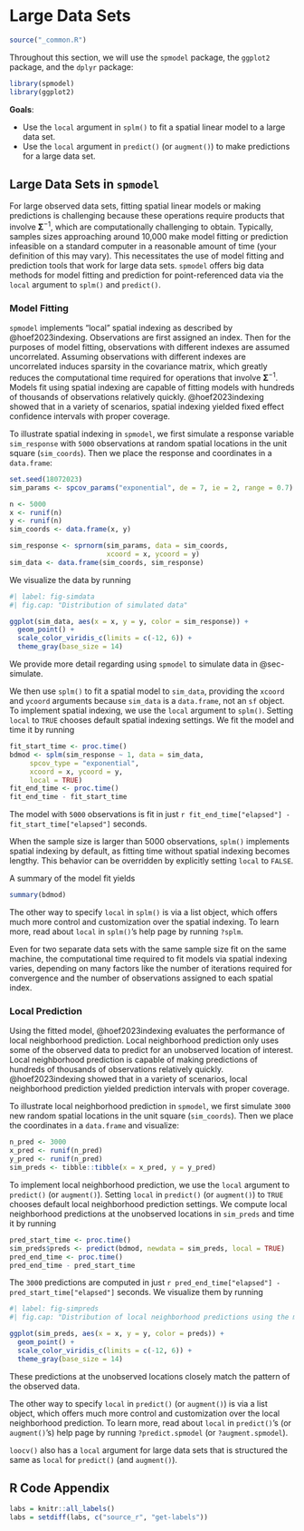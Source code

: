 # Large Data Sets {#sec-big-data}

```r
source("_common.R")
```

Throughout this section, we will use the `spmodel` package, the `ggplot2` package, and the `dplyr` package:

```r
library(spmodel)
library(ggplot2)
```

__Goals__: 

* Use the `local` argument in `splm()` to fit a spatial linear model to a large data set.
* Use the `local` argument in `predict()` (or `augment()`) to make predictions for a large data set.

## Large Data Sets in `spmodel`

For large observed data sets, fitting spatial linear models or making predictions is challenging because these operations require products that involve $\boldsymbol{\Sigma}^{-1}$, which are computationally challenging to obtain. Typically, samples sizes approaching around 10,000 make model fitting or prediction infeasible on a standard computer in a reasonable amount of time (your definition of this may vary). This necessitates the use of model fitting and prediction tools that work for large data sets. `spmodel` offers big data methods for model fitting and prediction for point-referenced data via the `local` argument to `splm()` and `predict()`.

### Model Fitting

`spmodel` implements "local" spatial indexing as described by @hoef2023indexing. Observations are first assigned an index. Then for the purposes of model fitting, observations with different indexes are assumed uncorrelated. Assuming observations with different indexes are uncorrelated induces sparsity in the covariance matrix, which greatly reduces the computational time required for operations that involve $\mathbf{\Sigma}^{-1}$. Models fit using spatial indexing are capable of fitting models with hundreds of thousands of observations relatively quickly. @hoef2023indexing showed that in a variety of scenarios, spatial indexing yielded fixed effect confidence intervals with proper coverage.

To illustrate spatial indexing in `spmodel`, we first simulate a response variable `sim_response` with `5000` observations at random spatial locations in the unit square (`sim_coords`). Then we place the response and coordinates in a `data.frame`:

```r
set.seed(18072023)
sim_params <- spcov_params("exponential", de = 7, ie = 2, range = 0.7)

n <- 5000
x <- runif(n)
y <- runif(n)
sim_coords <- data.frame(x, y)

sim_response <- sprnorm(sim_params, data = sim_coords,
                        xcoord = x, ycoord = y)
sim_data <- data.frame(sim_coords, sim_response)
```

We visualize the data by running
```r
#| label: fig-simdata
#| fig.cap: "Distribution of simulated data"

ggplot(sim_data, aes(x = x, y = y, color = sim_response)) +
  geom_point() +
  scale_color_viridis_c(limits = c(-12, 6)) +
  theme_gray(base_size = 14)
```

::: {.callout-note}
We provide more detail regarding using `spmodel` to simulate data in @sec-simulate.
:::

We then use `splm()` to fit a spatial model to `sim_data`, providing the `xcoord` and `ycoord` arguments because `sim_data` is a `data.frame`, not an `sf` object. To implement spatial indexing, we use the `local` argument to `splm()`. Setting `local` to `TRUE` chooses default spatial indexing settings. We fit the model and time it by running

```r
fit_start_time <- proc.time()
bdmod <- splm(sim_response ~ 1, data = sim_data,
     spcov_type = "exponential",
     xcoord = x, ycoord = y,
     local = TRUE)
fit_end_time <- proc.time()
fit_end_time - fit_start_time
```

The model with `5000` observations is fit in just `r fit_end_time["elapsed"] - fit_start_time["elapsed"]` seconds.

::: {.callout-note}
When the sample size is larger than 5000 observations, `splm()` implements spatial indexing by default, as fitting time without spatial indexing becomes lengthy. This behavior can be overridden by explicitly setting `local` to `FALSE`.
:::

A summary of the model fit yields
```r
summary(bdmod)
```

The other way to specify `local` in `splm()` is via a list object, which offers much more control and customization over the spatial indexing. To learn more, read about `local` in `splm()`'s help page by running `?splm`.

::: {.callout-note}
Even for two separate data sets with the same sample size fit on the same machine, the computational time required to fit models via spatial indexing varies, depending on many factors like the number of iterations required for convergence and the number of observations assigned to each spatial index.
:::

### Local Prediction

Using the fitted model, @hoef2023indexing evaluates the performance of local neighborhood prediction. Local neighborhood prediction only uses some of the observed data to predict for an unobserved location of interest. Local neighborhood prediction is capable of making predictions of hundreds of thousands of observations relatively quickly. @hoef2023indexing showed that in a variety of scenarios, local neighborhood prediction yielded prediction intervals with proper coverage.

To illustrate local neighborhood prediction in `spmodel`, we first simulate `3000` new random spatial locations in the unit square (`sim_coords`). Then we place the coordinates in a `data.frame` and visualize:
```r
n_pred <- 3000
x_pred <- runif(n_pred)
y_pred <- runif(n_pred)
sim_preds <- tibble::tibble(x = x_pred, y = y_pred)
```

To implement local neighborhood prediction, we use the `local` argument to `predict()` (or `augment()`). Setting `local` in `predict()` (or `augment()`) to `TRUE` chooses default local neighborhood prediction settings. We compute local neighborhood predictions at the unobserved locations in `sim_preds` and time it by running

```r
pred_start_time <- proc.time()
sim_preds$preds <- predict(bdmod, newdata = sim_preds, local = TRUE)
pred_end_time <- proc.time()
pred_end_time - pred_start_time
```

The `3000` predictions are computed in just `r pred_end_time["elapsed"] - pred_start_time["elapsed"]` seconds. We visualize them by running

```r
#| label: fig-simpreds
#| fig.cap: "Distribution of local neighborhood predictions using the model fit to the large simulated data set."

ggplot(sim_preds, aes(x = x, y = y, color = preds)) +
  geom_point() +
  scale_color_viridis_c(limits = c(-12, 6)) +
  theme_gray(base_size = 14)
```

These predictions at the unobserved locations closely match the pattern of the observed data.

The other way to specify `local` in `predict()` (or `augment()`) is via a list object, which offers much more control and customization over the local neighborhood prediction. To learn more, read about `local` in `predict()`'s (or `augment()`'s) help page by running `?predict.spmodel` (or `?augment.spmodel`).

::: {.callout-tip}
`loocv()` also has a `local` argument for large data sets that is structured the same as `local` for `predict()` (and `augment()`).
:::

## R Code Appendix

```r
labs = knitr::all_labels()
labs = setdiff(labs, c("source_r", "get-labels"))
```

```r
```
